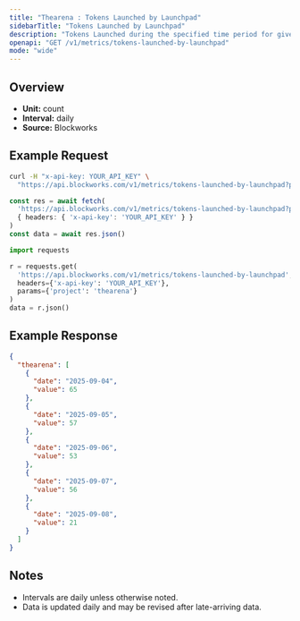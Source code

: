 ```yaml
---
title: "Thearena : Tokens Launched by Launchpad"
sidebarTitle: "Tokens Launched by Launchpad"
description: "Tokens Launched during the specified time period for given launchpad."
openapi: "GET /v1/metrics/tokens-launched-by-launchpad"
mode: "wide"
---
```


## Overview

- **Unit:** count
- **Interval:** daily
- **Source:** Blockworks

## Example Request

<CodeGroup>

```bash cURL
curl -H "x-api-key: YOUR_API_KEY" \
  "https://api.blockworks.com/v1/metrics/tokens-launched-by-launchpad?project=thearena"
```

```typescript TypeScript
const res = await fetch(
  'https://api.blockworks.com/v1/metrics/tokens-launched-by-launchpad?project=thearena',
  { headers: { 'x-api-key': 'YOUR_API_KEY' } }
)
const data = await res.json()
```

```python Python
import requests

r = requests.get(
  'https://api.blockworks.com/v1/metrics/tokens-launched-by-launchpad',
  headers={'x-api-key': 'YOUR_API_KEY'},
  params={'project': 'thearena'}
)
data = r.json()
```

</CodeGroup>

## Example Response

```json
{
  "thearena": [
    {
      "date": "2025-09-04",
      "value": 65
    },
    {
      "date": "2025-09-05",
      "value": 57
    },
    {
      "date": "2025-09-06",
      "value": 53
    },
    {
      "date": "2025-09-07",
      "value": 56
    },
    {
      "date": "2025-09-08",
      "value": 21
    }
  ]
}
```

## Notes
- Intervals are daily unless otherwise noted.
- Data is updated daily and may be revised after late-arriving data.
